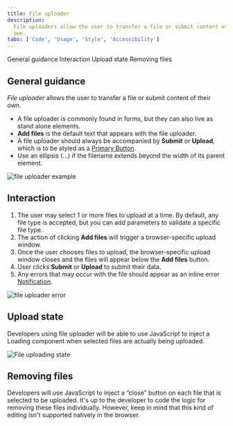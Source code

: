 ```yaml
---
title: File uploader
description:
  File uploaders allow the user to transfer a file or submit content of their
  own.
tabs: ['Code', 'Usage', 'Style', 'Accessibility']
---
```


<AnchorLinks>

<AnchorLink>General guidance </AnchorLink>
<AnchorLink>Interaction</AnchorLink>
<AnchorLink>Upload state</AnchorLink>
<AnchorLink>Removing files</AnchorLink>

</AnchorLinks>

## General guidance

_File uploader_ allows the user to transfer a file or submit content of their
own.

- A file uploader is commonly found in forms, but they can also live as stand
  alone elements.
- **Add files** is the default text that appears with the file uploader.
- A file uploader should always be accompanied by **Submit** or **Upload**,
  which is to be styled as a [Primary Button](/components/button/code).
- Use an ellipsis (...) if the filename extends beyond the width of its parent
  element.

<Row>
<Column colLg={8}>

![file uploader example](images/file-uploader-usage-1.png)

</Column>
</Row>

## Interaction

1. The user may select 1 or more files to upload at a time. By default, any file
   type is accepted, but you can add parameters to validate a specific file
   type.
2. The action of clicking **Add files** will trigger a browser-specific upload
   window.
3. Once the user chooses files to upload, the browser-specific upload window
   closes and the files will appear below the **Add files** button.
4. User clicks **Submit** or **Upload** to submit their data.
5. Any errors that may occur with the file should appear as an inline error
   [Notification](/components/notification/code).

<Row>
<Column colLg={8}>

![file uploader error](images/file-uploader-usage-2.png)

</Column>
</Row>

## Upload state

Developers using file uploader will be able to use JavaScript to inject a
Loading component when selected files are actually being uploaded.

<Row>
<Column colLg={8}>

![File uploading state](images/file-uploader-usage-3.png)

</Column>
</Row>

## Removing files

Developers will use JavaScript to inject a “close” button on each file that is
selected to be uploaded. It's up to the developer to code the logic for removing
these files individually. However, keep in mind that this kind of editing isn't
supported natively in the browser.
